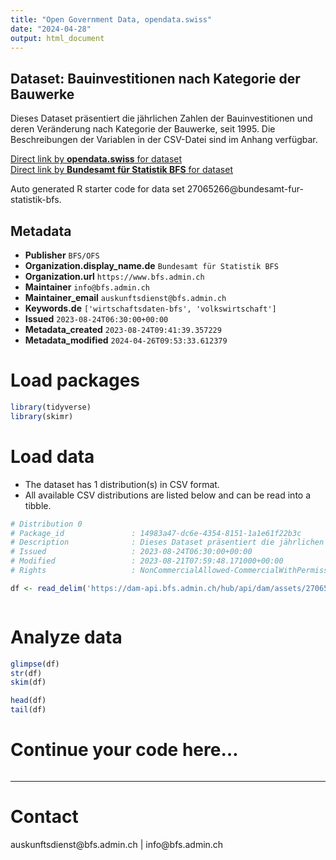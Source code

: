 ```yaml
---
title: "Open Government Data, opendata.swiss"
date: "2024-04-28"
output: html_document
---
```


## Dataset: Bauinvestitionen nach Kategorie der Bauwerke

Dieses Dataset präsentiert die jährlichen Zahlen der Bauinvestitionen und deren Veränderung nach Kategorie der Bauwerke, seit 1995. Die Beschreibungen der Variablen in der CSV-Datei sind im Anhang verfügbar.

[Direct link by **opendata.swiss** for dataset](https://opendata.swiss/de/dataset/bauinvestitionen-nach-kategorie-der-bauwerke6)<br>
[Direct link by **Bundesamt für Statistik BFS** for dataset](https://www.bfs.admin.ch/asset/de/ts-x-04.02.05.03)

Auto generated R starter code for data set 27065266@bundesamt-fur-statistik-bfs.

## Metadata

- **Publisher** `BFS/OFS`
- **Organization.display_name.de** `Bundesamt für Statistik BFS`
- **Organization.url** `https://www.bfs.admin.ch`
- **Maintainer** `info@bfs.admin.ch`
- **Maintainer_email** `auskunftsdienst@bfs.admin.ch`
- **Keywords.de** `['wirtschaftsdaten-bfs', 'volkswirtschaft']`
- **Issued** `2023-08-24T06:30:00+00:00`
- **Metadata_created** `2023-08-24T09:41:39.357229`
- **Metadata_modified** `2024-04-26T09:53:33.612379`


# Load packages

```r

library(tidyverse)
library(skimr)

```

# Load data

-   The dataset has 1 distribution(s) in CSV format.
-   All available CSV distributions are listed below and can be read into a tibble.

```r

# Distribution 0
# Package_id               : 14983a47-dc6e-4354-8151-1a1e61f22b3c
# Description              : Dieses Dataset präsentiert die jährlichen Zahlen der Bauinvestitionen und deren Veränderung nach Kategorie der Bauwerke, seit 1995. Die Beschreibungen der Variablen in der CSV-Datei sind im Anhang verfügbar.
# Issued                   : 2023-08-24T06:30:00+00:00
# Modified                 : 2023-08-21T07:59:48.171000+00:00
# Rights                   : NonCommercialAllowed-CommercialWithPermission-ReferenceRequired

df <- read_delim('https://dam-api.bfs.admin.ch/hub/api/dam/assets/27065271/master')



```

# Analyze data

```r

glimpse(df)
str(df)
skim(df)

head(df)
tail(df)

```

# Continue your code here...

```r

```

------------------------------------------------------------------------

# Contact

auskunftsdienst@bfs.admin.ch | info@bfs.admin.ch
